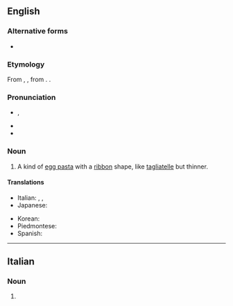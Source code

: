 ==English==
{{wikipedia}}

===Alternative forms===
* {{alter|en|tagliarini}}

===Etymology===
From {{bor|en|it|taglierini}}, {{m|it|tagliarini}}, from {{m|it|tagliare||to cut}}. {{doublet|en|tagliolini}}.

===Pronunciation===
* {{IPA|en|/ˌtæljəˈɹiːni/}}, {{enPR|tăl'yə-rēʹnē}}
* {{rhymes|en|iːni}}
* {{hyph|en|ta|glia|ri|ni}}

===Noun===
{{en-noun|-|s}}

# A kind of [[egg pasta]] with a [[ribbon]] shape, like [[tagliatelle]] but thinner.
#: {{syn|en|tagliolini}}

====Translations====
{{trans-top|type of pasta}}
* Italian: {{t+|it|taglierini|m-p}}, {{t|it|tagliarini|m-p}}, {{t+|it|tagliolini|m-p}}
* Japanese: {{t|ja|タリエリーニ|tr=tarierīni}}
{{trans-mid}}
* Korean: {{t|ko|탈리에리니}}
* Piedmontese: {{t|pms|tajarin|m-p}}
* Spanish: {{t+|es|tallarines|m-p}}
{{trans-bottom}}

{{C|en|Pasta}}

----

==Italian==

===Noun===
{{head|it|noun plural form|g=m-p}}

# {{plural of|it|taglierino}}